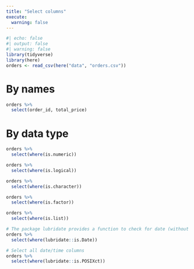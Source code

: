 ```yaml
---
title: "Select columns"
execute: 
  warning: false
---
```

```r
#| echo: false
#| output: false
#| warning: false
library(tidyverse)
library(here)
orders <- read_csv(here("data", "orders.csv"))
```

# By names

```r
orders %>% 
  select(order_id, total_price)
```


# By data type

```r
orders %>% 
  select(where(is.numeric))

orders %>% 
  select(where(is.logical))

orders %>% 
  select(where(is.character))

orders %>% 
  select(where(is.factor))

orders %>% 
  select(where(is.list))

# The package lubridate provides a function to check for date (without time)
orders %>% 
  select(where(lubridate::is.Date))

# Select all date/time columns
orders %>% 
  select(where(lubridate::is.POSIXct))
```

